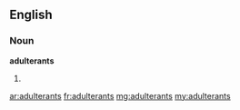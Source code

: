 ==English==

===Noun===
'''adulterants'''
# {{plural of|adulterant}}

[[ar:adulterants]]
[[fr:adulterants]]
[[mg:adulterants]]
[[my:adulterants]]